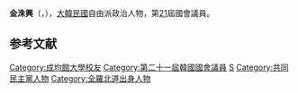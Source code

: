 {{Infobox politician
| name = 金洙興<br>{{lang|ko|김수흥}}
| image = 
| caption = 
| birth_date = {{Birth date and age|1961|4|29}}
| birth_place = {{KOR}}[[全羅北道|全羅北道]][[益山市|益山市]]
| residence = {{KOR}}[[全羅北道|全羅北道]][[益山市|益山市]]
| nationality = {{ROK}}
| party = {{MPK}}
| other_names = 
| alma_mater = [[成均館大學|成均館大學]]
| office = {{flagicon|South Korea}} 第21屆[[韓國國會|韓國國會]]議員
| term_start = 2020年5月30日
| term_end = 
| constituency = [[全羅北道|全羅北道]][[益山市|益山市]]甲
| predecessor = {{tsl|ko|이춘석|李春錫}}
| successor = 
}}

'''金洙興'''（{{kor|김수흥|金洙興|Kim Su-heung}}，{{bd|1961年|4月29日}}），[[大韓民國|大韓民國]]自由派政治人物，第[[第21屆大韓民國國會議員名單|21]]屆國會議員。

== 参考文献 ==
<references />

{{DEFAULTSORT:Kim Su-heung}}
[[Category:成均館大學校友|Category:成均館大學校友]]
[[Category:第二十一屆韓國國會議員|Category:第二十一屆韓國國會議員]]
[[Category:金姓|S]]
[[Category:共同民主黨人物|Category:共同民主黨人物]]
[[Category:全羅北道出身人物|Category:全羅北道出身人物]]